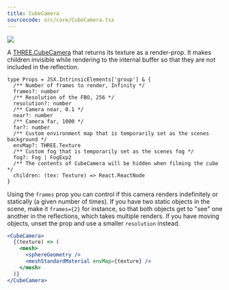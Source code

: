 ```yaml
---
title: CubeCamera
sourcecode: src/core/CubeCamera.tsx
---
```


[![](https://img.shields.io/badge/-storybook-%23ff69b4)](https://drei.pmnd.rs/?path=/story/camera-cubecamera--default-story)

A [THREE.CubeCamera](https://threejs.org/docs/#api/en/cameras/CubeCamera) that returns its texture as a render-prop. It makes children invisible while rendering to the internal buffer so that they are not included in the reflection.

```tsx
type Props = JSX.IntrinsicElements['group'] & {
  /** Number of frames to render, Infinity */
  frames?: number
  /** Resolution of the FBO, 256 */
  resolution?: number
  /** Camera near, 0.1 */
  near?: number
  /** Camera far, 1000 */
  far?: number
  /** Custom environment map that is temporarily set as the scenes background */
  envMap?: THREE.Texture
  /** Custom fog that is temporarily set as the scenes fog */
  fog?: Fog | FogExp2
  /** The contents of CubeCamera will be hidden when filming the cube */
  children: (tex: Texture) => React.ReactNode
}
```

Using the `frames` prop you can control if this camera renders indefinitely or statically (a given number of times).
If you have two static objects in the scene, make it `frames={2}` for instance, so that both objects get to "see" one another in the reflections, which takes multiple renders.
If you have moving objects, unset the prop and use a smaller `resolution` instead.

```jsx
<CubeCamera>
  {(texture) => (
    <mesh>
      <sphereGeometry />
      <meshStandardMaterial envMap={texture} />
    </mesh>
  )}
</CubeCamera>
```
